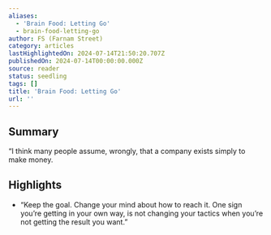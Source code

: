 ```yaml
---
aliases:
  - 'Brain Food: Letting Go'
  - brain-food-letting-go
author: FS (Farnam Street)
category: articles
lastHighlightedOn: 2024-07-14T21:50:20.707Z
publishedOn: 2024-07-14T00:00:00.000Z
source: reader
status: seedling
tags: []
title: 'Brain Food: Letting Go'
url: ''
---
```

## Summary

“I think many people assume, wrongly, that a company exists simply to make money.

## Highlights

- “Keep the goal. Change your mind about how to reach it.
  One sign you’re getting in your own way, is not changing your tactics when you’re not getting the result you want.”
